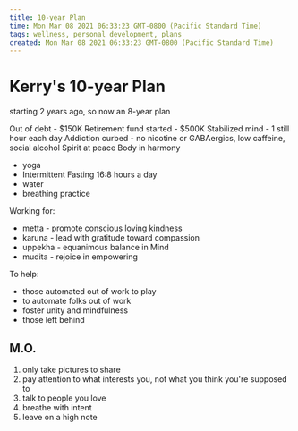 ```yaml
---
title: 10-year Plan
time: Mon Mar 08 2021 06:33:23 GMT-0800 (Pacific Standard Time)
tags: wellness, personal development, plans
created: Mon Mar 08 2021 06:33:23 GMT-0800 (Pacific Standard Time)
---
```


# Kerry's 10-year Plan

starting 2 years ago, so now an 8-year plan

Out of debt - $150K
Retirement fund started - $500K
Stabilized mind - 1 still hour each day
Addiction curbed - no nicotine or GABAergics, low caffeine, social alcohol
Spirit at peace
Body in harmony

- yoga
- Intermittent Fasting 16:8 hours a day
- water
- breathing practice

Working for:

- metta - promote conscious loving kindness
- karuna - lead with gratitude toward compassion
- uppekha - equanimous balance in Mind
- mudita - rejoice in empowering

To help:

- those automated out of work to play
- to automate folks out of work
- foster unity and mindfulness
- those left behind

## M.O.

1. only take pictures to share
2. pay attention to what interests you, not what you think you're supposed to
3. talk to people you love
4. breathe with intent
5. leave on a high note
